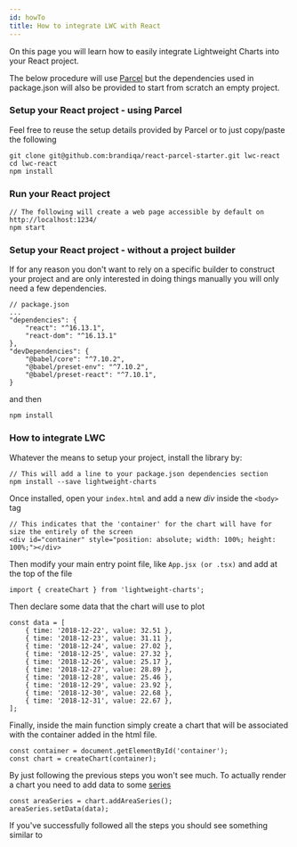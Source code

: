 ```yaml
---
id: howTo
title: How to integrate LWC with React
---
```


On this page you will learn how to easily integrate Lightweight Charts into your React project.

The below procedure will use [Parcel](https://github.com/brandiqa/react-parcel-starter) but the dependencies used in package.json will also be provided to start from scratch an empty project.


### Setup your React project - using Parcel

Feel free to reuse the setup details provided by Parcel or to just copy/paste the following

```
git clone git@github.com:brandiqa/react-parcel-starter.git lwc-react
cd lwc-react
npm install
```

### Run your React project

```
// The following will create a web page accessible by default on http://localhost:1234/
npm start
```

### Setup your React project - without a project builder
If for any reason you don't want to rely on a specific builder to construct your project and are only interested in doing things manually you will only need a few dependencies.
```
// package.json
...
"dependencies": {
    "react": "^16.13.1",
    "react-dom": "^16.13.1"
},
"devDependencies": {
	"@babel/core": "^7.10.2",
	"@babel/preset-env": "^7.10.2",
	"@babel/preset-react": "^7.10.1",
}
```
and then
```
npm install
```

### How to integrate LWC

Whatever the means to setup your project, install the library by:

```
// This will add a line to your package.json dependencies section
npm install --save lightweight-charts
```

Once installed, open your `index.html` and add a new _div_ inside the `<body>` tag
```
// This indicates that the 'container' for the chart will have for size the entirely of the screen
<div id="container" style="position: absolute; width: 100%; height: 100%;"></div>
```

Then modify your main entry point file, like `App.jsx (or .tsx)` and add at the top of the file
```
import { createChart } from 'lightweight-charts';
```

Then declare some data that the chart will use to plot
```
const data = [
	{ time: '2018-12-22', value: 32.51 },
	{ time: '2018-12-23', value: 31.11 },
	{ time: '2018-12-24', value: 27.02 },
	{ time: '2018-12-25', value: 27.32 },
	{ time: '2018-12-26', value: 25.17 },
	{ time: '2018-12-27', value: 28.89 },
	{ time: '2018-12-28', value: 25.46 },
	{ time: '2018-12-29', value: 23.92 },
	{ time: '2018-12-30', value: 22.68 },
	{ time: '2018-12-31', value: 22.67 },
];
```

Finally, inside the main function simply create a chart that will be associated with the container added in the html file.
```
const container = document.getElementById('container');
const chart = createChart(container);
```

By just following the previous steps you won't see much. To actually render a chart you need to add data to some [series](http://localhost:4000/lightweight-charts/docs/series-types)
```
const areaSeries = chart.addAreaSeries();
areaSeries.setData(data);
```

If you've successfully followed all the steps you should see something similar to



<SetupComponent/>
